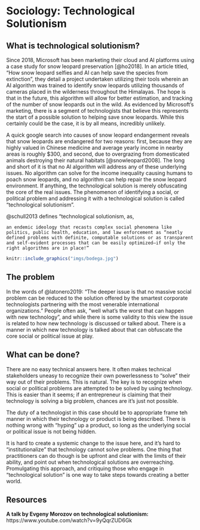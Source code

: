 # Sociology: Technological Solutionism

## What is technological solutionism?

Since 2018, Microsoft has been marketing their cloud and AI platforms using a case study for snow leopard preservation [@ho2018]. In an article titled, "How snow leopard selfies and AI can help save the species from extinction", they detail a project undertaken utilizing their tools wherein an AI algorithm was trained to identify snow leopards utilizing thousands of cameras placed in the wilderness  throughout the Himalayas. The hope is that in the future, this algorithm will allow for better estimation, and tracking of the number of snow leopards out in the wild. As evidenced by Microsoft's marketing, there is a segment of technologists that believe this represents the start of a possible solution to helping save snow leopards. While this certainly could be the case, it is by all means, incredibly unlikely.

A quick google search into causes of snow leopard endangerment reveals that snow leopards are endangered for two reasons: first, because they are highly valued in Chinese medicine and average yearly income in nearby areas is roughly \$300, and second, due to overgrazing from domesticated animals destroying their natural habitats [@snowleopard2008]. The long and short of it is that no AI algorithm will address any of these underlying issues. No algorithm can solve for the income inequality causing humans to poach snow leopards, and no algorithm can help repair the snow leopard environment. If anything, the technological solution is merely obfuscating the core of the real issues. The phenomenon of identifying a social, or political problem and addressing it with a technological solution is called "technological solutionism".

@schull2013 defines "technological solutionism, as, 
```
an endemic ideology that recasts complex social phenomena like politics, public health, education, and law enforcement as “neatly defined problems with definite, computable solutions or as transparent and self-evident processes that can be easily optimized—if only the right algorithms are in place!”
```

```r
knitr::include_graphics("imgs/bodega.jpg")
```

## The problem

In the words of @latonero2019: "The deeper issue is that no massive social problem can be reduced to the solution offered by the smartest corporate technologists partnering with the most venerable international organizations." People often ask, "well what's the worst that can happen with new technology", and while there is some validity to this view the issue is related to how new technology is discussed or talked about. There is a manner in which new technology is talked about that can obfuscate the core social or political issue at play. 


## What can be done?
There are no easy technical answers here. It often makes technical stakeholders uneasy to recognize their own powerlessness to "solve" their way out of their problems. This is natural. The key is to recognize when social or political problems are attempted to be solved by using technology. This is easier than it seems; if an entrepreneur is claiming that their technology is solving a big problem, chances are it's just not possible. 

The duty of a technologist in this case should be to appropriate frame teh manner in which their technology or product is being described. There is nothing wrong with "hyping" up a product, so long as the underlying social or political issue is not being hidden.  

It is hard to create a systemic change to the issue here, and it's hard to "institutionalize" that technology cannot solve problems. One thing that practitioners can do though is be upfront and clear with the limits of their ability, and point out when technological solutions are overreaching. Promulgating this approach, and critiquing those who engage in "technological solution" is one way to take steps towards creating a better world.

## Resources

**A talk by Evgeny Morozov on technological solutionism: ** https://www.youtube.com/watch?v=9yQqrZUD6Gk 
